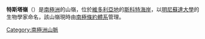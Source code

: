{{coord|78|27|S|163|32|E|display=title}}

'''特斯塔嶺'''（{{lang-en|Testa Ridge}}）是[[南極洲|南極洲]]的山嶺，位於[[維多利亞地|維多利亞地]]的[[斯科特海岸|斯科特海岸]]，以[[明尼蘇達大學|明尼蘇達大學]]的生物學家命名，該山嶺現時由[[南極條約體系|南極條約體系]]管理。

{{DEFAULTSORT:Testa Ridge}}
[[Category:南極洲山脈|Category:南極洲山脈]]


{{ScottCoast-geo-stub}}